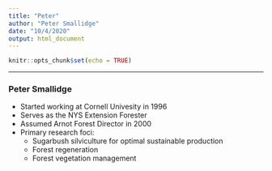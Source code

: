 ```yaml
---
title: "Peter"
author: "Peter Smallidge"
date: "10/4/2020"
output: html_document
---
```


```r
knitr::opts_chunk$set(echo = TRUE)
```


___
### Peter Smallidge
* Started working at Cornell Univesity in 1996
* Serves as the NYS Extension Forester
* Assumed Arnot Forest Director in 2000
* Primary research foci:
   + Sugarbush silviculture for optimal sustainable production
   + Forest regeneration
   + Forest vegetation management
